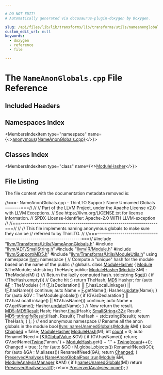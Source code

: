 ```yaml
---

# DO NOT EDIT!
# Automatically generated via docusaurus-plugin-doxygen by Doxygen.

slug: /api/files/lib/lib/transforms/lib/transforms/utils/nameanonglobals-cpp
custom_edit_url: null
keywords:
  - doxygen
  - reference
  - file

---
```





# The `NameAnonGlobals.cpp` File Reference

<DoxygenPage pluginConfig={pluginConfig}>



## Included Headers

<IncludesList>
<IncludesListItem
  filePath="llvm/Transforms/Utils/NameAnonGlobals.h"
  permalink="/docs/api/files/include/include/llvm/include/llvm/transforms/include/llvm/transforms/utils/nameanonglobals-h"
  isLocal="true" />
<IncludesListItem
  filePath="llvm/ADT/SmallString.h"
  permalink="/docs/api/files/include/include/llvm/include/llvm/adt/smallstring-h"
  isLocal="true" />
<IncludesListItem
  filePath="llvm/IR/Module.h"
  permalink="/docs/api/files/include/include/llvm/include/llvm/ir/module-h"
  isLocal="true" />
<IncludesListItem
  filePath="llvm/Support/MD5.h"
  permalink="/docs/api/files/include/include/llvm/include/llvm/support/md5-h"
  isLocal="true" />
<IncludesListItem
  filePath="llvm/Transforms/Utils/ModuleUtils.h"
  permalink="/docs/api/files/include/include/llvm/include/llvm/transforms/include/llvm/transforms/utils/moduleutils-h"
  isLocal="true" />
</IncludesList>

## Namespaces Index

<MembersIndex>

<MembersIndexItem
  type="namespace"
  name={<><a href="/docs/api/namespaces/anonymous-nameanonglobals-cpp-">anonymous&#123;NameAnonGlobals.cpp&#125;</a></>}>
</MembersIndexItem>

</MembersIndex>

## Classes Index

<MembersIndex>

<MembersIndexItem
  type="class"
  name={<><a href="/docs/api/classes/anonymous-namespace-nameanonglobals-cpp-/modulehasher">ModuleHasher</a></>}>
</MembersIndexItem>

</MembersIndex>


## File Listing

The file content with the documentation metadata removed is:

<ProgramListing>

<Link id="l00001" /><CodeLine lineNumber="1"><Highlight kind="comment">//===- NameAnonGlobals.cpp - ThinLTO Support: Name Unnamed Globals --------===//</Highlight><Highlight kind="normal"></Highlight></CodeLine>
<Link id="l00002" /><CodeLine lineNumber="2"><Highlight kind="normal"></Highlight><Highlight kind="comment">//</Highlight><Highlight kind="normal"></Highlight></CodeLine>
<Link id="l00003" /><CodeLine lineNumber="3"><Highlight kind="normal"></Highlight><Highlight kind="comment">// Part of the LLVM Project, under the Apache License v2.0 with LLVM Exceptions.</Highlight><Highlight kind="normal"></Highlight></CodeLine>
<Link id="l00004" /><CodeLine lineNumber="4"><Highlight kind="normal"></Highlight><Highlight kind="comment">// See https://llvm.org/LICENSE.txt for license information.</Highlight><Highlight kind="normal"></Highlight></CodeLine>
<Link id="l00005" /><CodeLine lineNumber="5"><Highlight kind="normal"></Highlight><Highlight kind="comment">// SPDX-License-Identifier: Apache-2.0 WITH LLVM-exception</Highlight><Highlight kind="normal"></Highlight></CodeLine>
<Link id="l00006" /><CodeLine lineNumber="6"><Highlight kind="normal"></Highlight><Highlight kind="comment">//</Highlight><Highlight kind="normal"></Highlight></CodeLine>
<Link id="l00007" /><CodeLine lineNumber="7"><Highlight kind="normal"></Highlight><Highlight kind="comment">//===----------------------------------------------------------------------===//</Highlight><Highlight kind="normal"></Highlight></CodeLine>
<Link id="l00008" /><CodeLine lineNumber="8"><Highlight kind="normal"></Highlight><Highlight kind="comment">//</Highlight><Highlight kind="normal"></Highlight></CodeLine>
<Link id="l00009" /><CodeLine lineNumber="9"><Highlight kind="normal"></Highlight><Highlight kind="comment">// This file implements naming anonymous globals to make sure they can be</Highlight><Highlight kind="normal"></Highlight></CodeLine>
<Link id="l00010" /><CodeLine lineNumber="10"><Highlight kind="normal"></Highlight><Highlight kind="comment">// referred to by ThinLTO.</Highlight><Highlight kind="normal"></Highlight></CodeLine>
<Link id="l00011" /><CodeLine lineNumber="11"><Highlight kind="normal"></Highlight><Highlight kind="comment">//</Highlight><Highlight kind="normal"></Highlight></CodeLine>
<Link id="l00012" /><CodeLine lineNumber="12"><Highlight kind="normal"></Highlight><Highlight kind="comment">//===----------------------------------------------------------------------===//</Highlight><Highlight kind="normal"></Highlight></CodeLine>
<Link id="l00013" /><CodeLine lineNumber="13"><Highlight kind="normal"></Highlight></CodeLine>
<Link id="l00014" /><CodeLine lineNumber="14"><Highlight kind="normal"></Highlight><Highlight kind="preprocessor">#include &quot;<a href="/docs/api/files/include/include/llvm/include/llvm/transforms/include/llvm/transforms/utils/nameanonglobals-h">llvm/Transforms/Utils/NameAnonGlobals.h</a>&quot;</Highlight><Highlight kind="normal"></Highlight></CodeLine>
<Link id="l00015" /><CodeLine lineNumber="15"><Highlight kind="normal"></Highlight><Highlight kind="preprocessor">#include &quot;<a href="/docs/api/files/include/include/llvm/include/llvm/adt/smallstring-h">llvm/ADT/SmallString.h</a>&quot;</Highlight><Highlight kind="normal"></Highlight></CodeLine>
<Link id="l00016" /><CodeLine lineNumber="16"><Highlight kind="normal"></Highlight><Highlight kind="preprocessor">#include &quot;<a href="/docs/api/files/include/include/llvm/include/llvm/ir/module-h">llvm/IR/Module.h</a>&quot;</Highlight><Highlight kind="normal"></Highlight></CodeLine>
<Link id="l00017" /><CodeLine lineNumber="17"><Highlight kind="normal"></Highlight><Highlight kind="preprocessor">#include &quot;<a href="/docs/api/files/include/include/llvm/include/llvm/support/md5-h">llvm/Support/MD5.h</a>&quot;</Highlight><Highlight kind="normal"></Highlight></CodeLine>
<Link id="l00018" /><CodeLine lineNumber="18"><Highlight kind="normal"></Highlight><Highlight kind="preprocessor">#include &quot;<a href="/docs/api/files/include/include/llvm/include/llvm/transforms/include/llvm/transforms/utils/moduleutils-h">llvm/Transforms/Utils/ModuleUtils.h</a>&quot;</Highlight><Highlight kind="normal"></Highlight></CodeLine>
<Link id="l00019" /><CodeLine lineNumber="19"><Highlight kind="normal"></Highlight></CodeLine>
<Link id="l00020" /><CodeLine lineNumber="20"><Highlight kind="normal"></Highlight><Highlight kind="keyword">using namespace </Highlight><Highlight kind="normal"><a href="/docs/api/namespaces/llvm">llvm</a>;</Highlight></CodeLine>
<Link id="l00021" /><CodeLine lineNumber="21"><Highlight kind="normal"></Highlight></CodeLine>
<Link id="l00022" /><CodeLine lineNumber="22" lineLink="/docs/api/namespaces/anonymous-nameanonglobals-cpp-"><Highlight kind="normal"></Highlight><Highlight kind="keyword">namespace </Highlight><Highlight kind="normal">&#123;</Highlight></CodeLine>
<Link id="l00023" /><CodeLine lineNumber="23"><Highlight kind="normal"></Highlight><Highlight kind="comment">// Compute a &quot;unique&quot; hash for the module based on the name of the public</Highlight><Highlight kind="normal"></Highlight></CodeLine>
<Link id="l00024" /><CodeLine lineNumber="24"><Highlight kind="normal"></Highlight><Highlight kind="comment">// globals.</Highlight><Highlight kind="normal"></Highlight></CodeLine>
<Link id="l00025" /><CodeLine lineNumber="25" lineLink="/docs/api/classes/anonymous-namespace-nameanonglobals-cpp-/modulehasher"><Highlight kind="normal"></Highlight><Highlight kind="keyword">class </Highlight><Highlight kind="normal"><a href="/docs/api/classes/anonymous-namespace-nameanonglobals-cpp-/modulehasher/#a16b337fe41a0da9ebb7c7161e7f46ad8">ModuleHasher</a> &#123;</Highlight></CodeLine>
<Link id="l00026" /><CodeLine lineNumber="26"><Highlight kind="normal">  <a href="/docs/api/classes/llvm/module">Module</a> &amp;TheModule;</Highlight></CodeLine>
<Link id="l00027" /><CodeLine lineNumber="27"><Highlight kind="normal">  std::string TheHash;</Highlight></CodeLine>
<Link id="l00028" /><CodeLine lineNumber="28"><Highlight kind="normal"></Highlight></CodeLine>
<Link id="l00029" /><CodeLine lineNumber="29"><Highlight kind="normal"></Highlight><Highlight kind="keyword">public</Highlight><Highlight kind="normal">:</Highlight></CodeLine>
<Link id="l00030" /><CodeLine lineNumber="30" lineLink="/docs/api/classes/anonymous-namespace-nameanonglobals-cpp-/modulehasher/#a16b337fe41a0da9ebb7c7161e7f46ad8"><Highlight kind="normal">  <a href="/docs/api/classes/anonymous-namespace-nameanonglobals-cpp-/modulehasher/#a16b337fe41a0da9ebb7c7161e7f46ad8">ModuleHasher</a>(<a href="/docs/api/classes/llvm/module">Module</a> &amp;M) : TheModule(M) &#123;&#125;</Highlight></CodeLine>
<Link id="l00031" /><CodeLine lineNumber="31"><Highlight kind="normal"></Highlight><Highlight kind="comment"></Highlight></CodeLine>
<Link id="l00032" /><CodeLine lineNumber="32"><Highlight kind="comment">  /// Return the lazily computed hash.</Highlight><Highlight kind="normal"></Highlight></CodeLine>
<Link id="l00033" /><CodeLine lineNumber="33" lineLink="/docs/api/classes/anonymous-namespace-nameanonglobals-cpp-/modulehasher/#a1df471b751b0e5d0812dd5cebc1dfe98"><Highlight kind="normal">  std::string &amp;<a href="/docs/api/classes/anonymous-namespace-nameanonglobals-cpp-/modulehasher/#a1df471b751b0e5d0812dd5cebc1dfe98">get</a>() &#123;</Highlight></CodeLine>
<Link id="l00034" /><CodeLine lineNumber="34"><Highlight kind="normal">    </Highlight><Highlight kind="keywordflow">if</Highlight><Highlight kind="normal"> (!TheHash.empty())</Highlight></CodeLine>
<Link id="l00035" /><CodeLine lineNumber="35"><Highlight kind="normal">      </Highlight><Highlight kind="comment">// Cache hit :)</Highlight><Highlight kind="normal"></Highlight></CodeLine>
<Link id="l00036" /><CodeLine lineNumber="36"><Highlight kind="normal">      </Highlight><Highlight kind="keywordflow">return</Highlight><Highlight kind="normal"> TheHash;</Highlight></CodeLine>
<Link id="l00037" /><CodeLine lineNumber="37"><Highlight kind="normal"></Highlight></CodeLine>
<Link id="l00038" /><CodeLine lineNumber="38"><Highlight kind="normal">    <a href="/docs/api/classes/llvm/md5">MD5</a> Hasher;</Highlight></CodeLine>
<Link id="l00039" /><CodeLine lineNumber="39"><Highlight kind="normal">    </Highlight><Highlight kind="keywordflow">for</Highlight><Highlight kind="normal"> (</Highlight><Highlight kind="keyword">auto</Highlight><Highlight kind="normal"> &amp;<a href="/docs/api/files/lib/lib/support/md5-cpp/#a96d73bbd7af15cb1fc38c3f4a3bd82e9">F</a> : TheModule) &#123;</Highlight></CodeLine>
<Link id="l00040" /><CodeLine lineNumber="40"><Highlight kind="normal">      </Highlight><Highlight kind="keywordflow">if</Highlight><Highlight kind="normal"> (<a href="/docs/api/files/lib/lib/support/md5-cpp/#a96d73bbd7af15cb1fc38c3f4a3bd82e9">F</a>.isDeclaration() || <a href="/docs/api/files/lib/lib/support/md5-cpp/#a96d73bbd7af15cb1fc38c3f4a3bd82e9">F</a>.hasLocalLinkage() || !<a href="/docs/api/files/lib/lib/support/md5-cpp/#a96d73bbd7af15cb1fc38c3f4a3bd82e9">F</a>.hasName())</Highlight></CodeLine>
<Link id="l00041" /><CodeLine lineNumber="41"><Highlight kind="normal">        </Highlight><Highlight kind="keywordflow">continue</Highlight><Highlight kind="normal">;</Highlight></CodeLine>
<Link id="l00042" /><CodeLine lineNumber="42"><Highlight kind="normal">      </Highlight><Highlight kind="keyword">auto</Highlight><Highlight kind="normal"> Name = <a href="/docs/api/files/lib/lib/support/md5-cpp/#a96d73bbd7af15cb1fc38c3f4a3bd82e9">F</a>.getName();</Highlight></CodeLine>
<Link id="l00043" /><CodeLine lineNumber="43"><Highlight kind="normal">      Hasher.<a href="/docs/api/classes/llvm/md5/#a3f41856aade4440631544e50238f75f5">update</a>(Name);</Highlight></CodeLine>
<Link id="l00044" /><CodeLine lineNumber="44"><Highlight kind="normal">    &#125;</Highlight></CodeLine>
<Link id="l00045" /><CodeLine lineNumber="45"><Highlight kind="normal">    </Highlight><Highlight kind="keywordflow">for</Highlight><Highlight kind="normal"> (</Highlight><Highlight kind="keyword">auto</Highlight><Highlight kind="normal"> &amp;GV : TheModule.globals()) &#123;</Highlight></CodeLine>
<Link id="l00046" /><CodeLine lineNumber="46"><Highlight kind="normal">      </Highlight><Highlight kind="keywordflow">if</Highlight><Highlight kind="normal"> (GV.isDeclaration() || GV.hasLocalLinkage() || !GV.hasName())</Highlight></CodeLine>
<Link id="l00047" /><CodeLine lineNumber="47"><Highlight kind="normal">        </Highlight><Highlight kind="keywordflow">continue</Highlight><Highlight kind="normal">;</Highlight></CodeLine>
<Link id="l00048" /><CodeLine lineNumber="48"><Highlight kind="normal">      </Highlight><Highlight kind="keyword">auto</Highlight><Highlight kind="normal"> Name = GV.getName();</Highlight></CodeLine>
<Link id="l00049" /><CodeLine lineNumber="49"><Highlight kind="normal">      Hasher.<a href="/docs/api/classes/llvm/md5/#a3f41856aade4440631544e50238f75f5">update</a>(Name);</Highlight></CodeLine>
<Link id="l00050" /><CodeLine lineNumber="50"><Highlight kind="normal">    &#125;</Highlight></CodeLine>
<Link id="l00051" /><CodeLine lineNumber="51"><Highlight kind="normal"></Highlight></CodeLine>
<Link id="l00052" /><CodeLine lineNumber="52"><Highlight kind="normal">    </Highlight><Highlight kind="comment">// Now return the result.</Highlight><Highlight kind="normal"></Highlight></CodeLine>
<Link id="l00053" /><CodeLine lineNumber="53"><Highlight kind="normal">    <a href="/docs/api/structs/llvm/md5/md5result">MD5::MD5Result</a> Hash;</Highlight></CodeLine>
<Link id="l00054" /><CodeLine lineNumber="54"><Highlight kind="normal">    Hasher.<a href="/docs/api/classes/llvm/md5/#a5138672d89124f45e2217d8484a59a40">final</a>(Hash);</Highlight></CodeLine>
<Link id="l00055" /><CodeLine lineNumber="55"><Highlight kind="normal">    <a href="/docs/api/classes/llvm/smallstring">SmallString&lt;32&gt;</a> Result;</Highlight></CodeLine>
<Link id="l00056" /><CodeLine lineNumber="56"><Highlight kind="normal">    <a href="/docs/api/classes/llvm/md5/#a450646b00c73312350d0f0f113a860e8">MD5::stringifyResult</a>(Hash, Result);</Highlight></CodeLine>
<Link id="l00057" /><CodeLine lineNumber="57"><Highlight kind="normal">    TheHash = std::string(Result);</Highlight></CodeLine>
<Link id="l00058" /><CodeLine lineNumber="58"><Highlight kind="normal">    </Highlight><Highlight kind="keywordflow">return</Highlight><Highlight kind="normal"> TheHash;</Highlight></CodeLine>
<Link id="l00059" /><CodeLine lineNumber="59"><Highlight kind="normal">  &#125;</Highlight></CodeLine>
<Link id="l00060" /><CodeLine lineNumber="60"><Highlight kind="normal">&#125;;</Highlight></CodeLine>
<Link id="l00061" /><CodeLine lineNumber="61"><Highlight kind="normal">&#125; </Highlight><Highlight kind="comment">// end anonymous namespace</Highlight><Highlight kind="normal"></Highlight></CodeLine>
<Link id="l00062" /><CodeLine lineNumber="62"><Highlight kind="normal"></Highlight></CodeLine>
<Link id="l00063" /><CodeLine lineNumber="63"><Highlight kind="normal"></Highlight><Highlight kind="comment">// Rename all the anon globals in the module</Highlight><Highlight kind="normal"></Highlight></CodeLine>
<Link id="l00064" /><CodeLine lineNumber="64" lineLink="/docs/api/namespaces/llvm/#a9313b138ec3c2d3fa58a3ba1611e3812"><Highlight kind="normal"></Highlight><Highlight kind="keywordtype">bool</Highlight><Highlight kind="normal"> <a href="/docs/api/namespaces/llvm/#a9313b138ec3c2d3fa58a3ba1611e3812">llvm::nameUnamedGlobals</a>(<a href="/docs/api/classes/llvm/module">Module</a> &amp;M) &#123;</Highlight></CodeLine>
<Link id="l00065" /><CodeLine lineNumber="65"><Highlight kind="normal">  </Highlight><Highlight kind="keywordtype">bool</Highlight><Highlight kind="normal"> <a href="/docs/api/groups/arcopt/#gaa57b1a4e6a1c79233913139635169cf1">Changed</a> = </Highlight><Highlight kind="keyword">false</Highlight><Highlight kind="normal">;</Highlight></CodeLine>
<Link id="l00066" /><CodeLine lineNumber="66"><Highlight kind="normal">  <a href="/docs/api/classes/anonymous-namespace-nameanonglobals-cpp-/modulehasher/#a16b337fe41a0da9ebb7c7161e7f46ad8">ModuleHasher</a> <a href="/docs/api/namespaces/llvm/#a2b53e399f7a71b096a6caef6be6ff12d">ModuleHash</a>(M);</Highlight></CodeLine>
<Link id="l00067" /><CodeLine lineNumber="67"><Highlight kind="normal">  </Highlight><Highlight kind="keywordtype">int</Highlight><Highlight kind="normal"> <a href="/docs/api/namespaces/llvm/#ab1772fd431decccb7926d484ea223db7">count</a> = 0;</Highlight></CodeLine>
<Link id="l00068" /><CodeLine lineNumber="68"><Highlight kind="normal">  </Highlight><Highlight kind="keyword">auto</Highlight><Highlight kind="normal"> RenameIfNeed = &#91;&amp;&#93;(<a href="/docs/api/classes/llvm/globalvalue">GlobalValue</a> &amp;GV) &#123;</Highlight></CodeLine>
<Link id="l00069" /><CodeLine lineNumber="69"><Highlight kind="normal">    </Highlight><Highlight kind="keywordflow">if</Highlight><Highlight kind="normal"> (GV.hasName())</Highlight></CodeLine>
<Link id="l00070" /><CodeLine lineNumber="70"><Highlight kind="normal">      </Highlight><Highlight kind="keywordflow">return</Highlight><Highlight kind="normal">;</Highlight></CodeLine>
<Link id="l00071" /><CodeLine lineNumber="71"><Highlight kind="normal">    GV.setName(<a href="/docs/api/classes/llvm/twine">Twine</a>(</Highlight><Highlight kind="stringliteral">&quot;anon.&quot;</Highlight><Highlight kind="normal">) + <a href="/docs/api/namespaces/llvm/#a2b53e399f7a71b096a6caef6be6ff12d">ModuleHash</a>.get() + </Highlight><Highlight kind="stringliteral">&quot;.&quot;</Highlight><Highlight kind="normal"> + <a href="/docs/api/classes/llvm/twine">Twine</a>(<a href="/docs/api/namespaces/llvm/#ab1772fd431decccb7926d484ea223db7">count</a>++));</Highlight></CodeLine>
<Link id="l00072" /><CodeLine lineNumber="72"><Highlight kind="normal">    <a href="/docs/api/groups/arcopt/#gaa57b1a4e6a1c79233913139635169cf1">Changed</a> = </Highlight><Highlight kind="keyword">true</Highlight><Highlight kind="normal">;</Highlight></CodeLine>
<Link id="l00073" /><CodeLine lineNumber="73"><Highlight kind="normal">  &#125;;</Highlight></CodeLine>
<Link id="l00074" /><CodeLine lineNumber="74"><Highlight kind="normal">  </Highlight><Highlight kind="keywordflow">for</Highlight><Highlight kind="normal"> (</Highlight><Highlight kind="keyword">auto</Highlight><Highlight kind="normal"> &amp;GO : M.global&#95;objects())</Highlight></CodeLine>
<Link id="l00075" /><CodeLine lineNumber="75"><Highlight kind="normal">    RenameIfNeed(GO);</Highlight></CodeLine>
<Link id="l00076" /><CodeLine lineNumber="76"><Highlight kind="normal">  </Highlight><Highlight kind="keywordflow">for</Highlight><Highlight kind="normal"> (</Highlight><Highlight kind="keyword">auto</Highlight><Highlight kind="normal"> &amp;GA : M.aliases())</Highlight></CodeLine>
<Link id="l00077" /><CodeLine lineNumber="77"><Highlight kind="normal">    RenameIfNeed(GA);</Highlight></CodeLine>
<Link id="l00078" /><CodeLine lineNumber="78"><Highlight kind="normal"></Highlight></CodeLine>
<Link id="l00079" /><CodeLine lineNumber="79"><Highlight kind="normal">  </Highlight><Highlight kind="keywordflow">return</Highlight><Highlight kind="normal"> <a href="/docs/api/groups/arcopt/#gaa57b1a4e6a1c79233913139635169cf1">Changed</a>;</Highlight></CodeLine>
<Link id="l00080" /><CodeLine lineNumber="80"><Highlight kind="normal">&#125;</Highlight></CodeLine>
<Link id="l00081" /><CodeLine lineNumber="81"><Highlight kind="normal"></Highlight></CodeLine>
<Link id="l00082" /><CodeLine lineNumber="82" lineLink="/docs/api/classes/llvm/nameanonglobalpass/#a182eb1220b11d52d74537fada176af97"><Highlight kind="normal"><a href="/docs/api/classes/llvm/preservedanalyses">PreservedAnalyses</a> <a href="/docs/api/classes/llvm/nameanonglobalpass/#a182eb1220b11d52d74537fada176af97">NameAnonGlobalPass::run</a>(<a href="/docs/api/classes/llvm/module">Module</a> &amp;M,</Highlight></CodeLine>
<Link id="l00083" /><CodeLine lineNumber="83"><Highlight kind="normal">                                          <a href="/docs/api/namespaces/llvm/#af9c9208365fd9ce11392b4d79485e259">ModuleAnalysisManager</a> &amp;AM) &#123;</Highlight></CodeLine>
<Link id="l00084" /><CodeLine lineNumber="84"><Highlight kind="normal">  </Highlight><Highlight kind="keywordflow">if</Highlight><Highlight kind="normal"> (!<a href="/docs/api/namespaces/llvm/#a9313b138ec3c2d3fa58a3ba1611e3812">nameUnamedGlobals</a>(M))</Highlight></CodeLine>
<Link id="l00085" /><CodeLine lineNumber="85"><Highlight kind="normal">    </Highlight><Highlight kind="keywordflow">return</Highlight><Highlight kind="normal"> <a href="/docs/api/classes/llvm/preservedanalyses/#a1258a1ff55557c27684010ebd7283712">PreservedAnalyses::all</a>();</Highlight></CodeLine>
<Link id="l00086" /><CodeLine lineNumber="86"><Highlight kind="normal"></Highlight></CodeLine>
<Link id="l00087" /><CodeLine lineNumber="87"><Highlight kind="normal">  </Highlight><Highlight kind="keywordflow">return</Highlight><Highlight kind="normal"> <a href="/docs/api/classes/llvm/preservedanalyses/#a03797a73044a81cbc6a3409d6c72ee8f">PreservedAnalyses::none</a>();</Highlight></CodeLine>
<Link id="l00088" /><CodeLine lineNumber="88"><Highlight kind="normal">&#125;</Highlight></CodeLine>

</ProgramListing>


</DoxygenPage>
